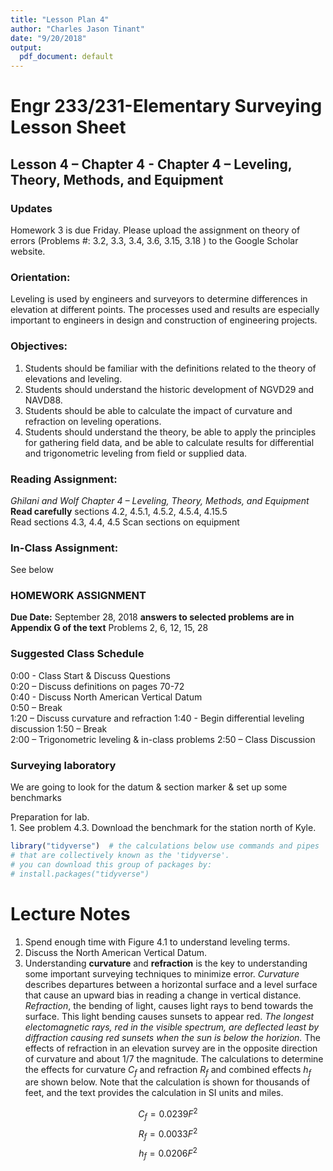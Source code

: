 ```yaml
---
title: "Lesson Plan 4"
author: "Charles Jason Tinant"
date: "9/20/2018"
output:
  pdf_document: default
---
```


# Engr 233/231-Elementary Surveying Lesson Sheet
## Lesson 4 – Chapter 4 - Chapter 4 – Leveling, Theory, Methods, and Equipment

### Updates

Homework 3 is due Friday.  Please upload the assignment on theory of errors (Problems #: 3.2, 3.3, 3.4, 3.6, 3.15, 3.18 ) to the Google Scholar website.  


### Orientation: 
Leveling is used by engineers and surveyors to determine differences in elevation at different points. The processes used and results are especially important to engineers in design and construction of engineering projects. 

### Objectives:
1. Students should be familiar with the definitions related to the theory of elevations and leveling. 
2. Students should understand the historic development of NGVD29 and NAVD88. 
3. Students should be able to calculate the impact of curvature and refraction on leveling operations. 
4. Students should understand the theory, be able to apply the principles for gathering field data, and be able to calculate results for differential and trigonometric leveling from field or supplied data. 

### Reading Assignment:  
*Ghilani and Wolf Chapter 4 – Leveling, Theory, Methods, and Equipment*  
**Read carefully** sections 4.2, 4.5.1, 4.5.2, 4.5.4, 4.15.5  
Read sections 4.3, 4.4, 4.5
Scan sections on equipment  
  
### In-Class Assignment: 
See below


### HOMEWORK ASSIGNMENT 
**Due Date:** September 28, 2018
**answers to selected problems are in Appendix G of the text**
Problems 2, 6, 12, 15, 28

### Suggested Class Schedule   
0:00 - Class Start & Discuss Questions  
0:20 – Discuss definitions on pages 70-72   
0:40 - Discuss North American Vertical Datum  
0:50 – Break   
1:20 – Discuss curvature and refraction
1:40 - Begin differential leveling discussion
1:50 – Break    
2:00 – Trigonometric leveling & in-class problems
2:50 – Class Discussion   

### Surveying laboratory
We are going to look for the datum & section marker & set up some benchmarks

Preparation for lab.  
1. See problem 4.3.  Download the benchmark for the station north of Kyle.  


```r
library("tidyverse")  # the calculations below use commands and pipes
# that are collectively known as the 'tidyverse'.  
# you can download this group of packages by:
# install.packages("tidyverse")
```

# Lecture Notes 
1. Spend enough time with Figure 4.1 to understand leveling terms.  
2. Discuss the North American Vertical Datum.  
3. Understanding **curvature** and **refraction** is the key to understanding some important surveying techniques to minimize error.  *Curvature* describes departures between a horizontal surface and a level surface that cause an upward bias in reading a change in vertical distance. *Refraction*, the bending of light, causes light rays to bend towards the surface. This light bending causes sunsets to appear red. *The longest electomagnetic rays, red in the visible spectrum, are deflected least by diffraction causing red sunsets when the sun is below the horizion.*  The effects of refraction in an elevation survey are in the opposite direction of curvature and about $1/7$ the magnitude.  The calculations to determine the effects for curvature $C_f$ and refraction $R_f$ and combined effects $h_f$ are shown below.  Note that the calculation is shown for thousands of feet, and the text provides the calculation in SI units and miles.  

$$C_f = 0.0239F^2$$ 
$$R_f = 0.0033F^2$$
 $$h_f = 0.0206 F^2$$ 



